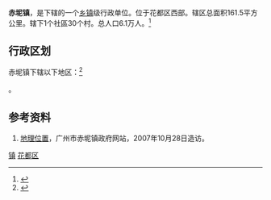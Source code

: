 {{中国乡级行政区|44/01/14/108/000}}

'''赤坭镇'''，是{{PRC admin/fullname|44/01/14/108/000|3}}下辖的一个[[乡镇|乡镇]]级行政单位。位于花都区西部。辖区总面积161.5平方公里。辖下1个社區30个村。总人口6.1万人。<ref>{{PRC admin/ref sgc|{{PRC admin/parent|44/01/14/107/000}}}}</ref>

== 行政区划 ==

赤坭镇下辖以下地区：<ref>{{PRC admin/ref sgc|44/01/14/108/000}}</ref>

{{PRC admin/children|44/01/14/108/000}}。

== 参考资料 ==

{{reflist}}

{{行政区划小作品}}
{{PRC admin/navcat|44/01/14/108/000}}
#[https://web.archive.org/web/20050208223021/http://www.gzchini.gov.cn/about/1.htm 地理位置]，广州市赤坭镇政府网站，2007年10月28日造访。

{{广州小作品}}
{{广州市花都区行政区划}}
[[Category:花都区行政区划|镇]]
[[Category:广州建制镇|花都区]]